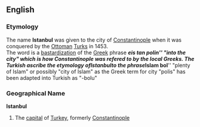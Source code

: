 ==English==
=== Etymology ===
The name '''Istanbul''' was given to the city of [[Constantinople]] when it was conquered by the [[Ottoman]] [[Turks]] in 1453.<br>  
The word is a [[bastardization]] of the [[Greek]] phrase '''''eis tan polin''''' "into the city" which is how Constantinople was refered to by the local Greeks.  The Turkish ascribe the etymology of '''Istanbul''' to the phrase '''''Islam bol''''' "plenty of Islam" or possibly "city of Islam" as the Greek term for city "polis" has been adapted into Turkish as "-bolu"

===Geographical Name===
'''Istanbul'''
# The [[capital]] of [[Turkey]], formerly [[Constantinople]]